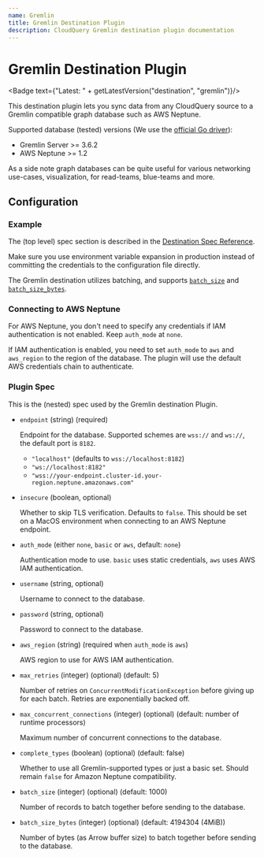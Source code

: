 ```yaml
---
name: Gremlin
title: Gremlin Destination Plugin
description: CloudQuery Gremlin destination plugin documentation
---
```

# Gremlin Destination Plugin


<Badge text={"Latest: " + getLatestVersion("destination", "gremlin")}/>

This destination plugin lets you sync data from any CloudQuery source to a Gremlin compatible graph database such as AWS Neptune.

Supported database (tested) versions (We use the [official Go driver](https://github.com/apache/tinkerpop/tree/master/gremlin-go)):

- Gremlin Server >= 3.6.2
- AWS Neptune >= 1.2

As a side note graph databases can be quite useful for various networking use-cases, visualization, for read-teams, blue-teams and more.

## Configuration

### Example

<Configuration />

The (top level) spec section is described in the [Destination Spec Reference](/docs/reference/destination-spec).

<Callout type="info">
Make sure you use environment variable expansion in production instead of committing the credentials to the configuration file directly.
</Callout>

The Gremlin destination utilizes batching, and supports [`batch_size`](/docs/reference/destination-spec#batch_size) and [`batch_size_bytes`](/docs/reference/destination-spec#batch_size_bytes).

### Connecting to AWS Neptune

For AWS Neptune, you don't need to specify any credentials if IAM authentication is not enabled. Keep `auth_mode` at `none`.

If IAM authentication is enabled, you need to set `auth_mode` to `aws` and `aws_region` to the region of the database. The plugin will use the default AWS credentials chain to authenticate.

### Plugin Spec

This is the (nested) spec used by the Gremlin destination Plugin.

- `endpoint` (string) (required)

  Endpoint for the database. Supported schemes are `wss://` and `ws://`, the default port is `8182`.

  - `"localhost"` (defaults to `wss://localhost:8182`)
  - `"ws://localhost:8182"`
  - `"wss://your-endpoint.cluster-id.your-region.neptune.amazonaws.com"`

- `insecure` (boolean, optional)

  Whether to skip TLS verification. Defaults to `false`. This should be set on a MacOS environment when connecting to an AWS Neptune endpoint.

- `auth_mode` (either `none`, `basic` or `aws`, default: `none`)

  Authentication mode to use. `basic` uses static credentials, `aws` uses AWS IAM authentication.

- `username` (string, optional)

  Username to connect to the database.

- `password` (string, optional)

  Password to connect to the database.

- `aws_region` (string) (required when `auth_mode` is `aws`)

  AWS region to use for AWS IAM authentication.

- `max_retries` (integer) (optional) (default: 5)

  Number of retries on `ConcurrentModificationException` before giving up for each batch. Retries are exponentially backed off.

- `max_concurrent_connections` (integer) (optional) (default: number of runtime processors)

  Maximum number of concurrent connections to the database.

- `complete_types` (boolean) (optional) (default: false)

  Whether to use all Gremlin-supported types or just a basic set. Should remain `false` for Amazon Neptune compatibility.

- `batch_size` (integer) (optional) (default: 1000)

  Number of records to batch together before sending to the database.

- `batch_size_bytes` (integer) (optional) (default: 4194304 (4MiB))

  Number of bytes (as Arrow buffer size) to batch together before sending to the database.
